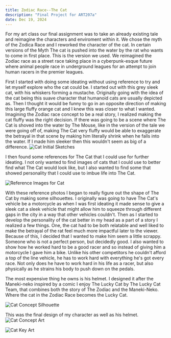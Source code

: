 ```yaml
---
title: Zodiac Race--The Cat
description: "Final Project for ART207a"
date: Dec 19, 2024
---
```


For my art class our final assignment was to take an already existing tale and reimagine the characters and enviroment within it.
We chose the myth of the Zodica Race and I reworked the character of the cat.
In certain versions of the Myth The cat is pushed into the water by the rat who wants to come in first place. This is the version we used. 
We reimagined the Zodiac race as a street race taking place in a cyberpunk-esque future where animal people race in underground leagues for an attempt to join human racers in the premier leagues.



First I started with doing some ideating without using reference to try and let myself explore who the cat could be. 
I started out with this grey sleek cat, with his whiskers forming a mustache. Originally going with the idea of the cat being this suave character that humanoid cats are usually depicted as.
Then I thought it would be funny to go in an opposite direction of making this large fluffy orange cat and I knew this was closer to what I wanted. Imagining the Zodiac race concept to be a real story, I realized making the cat fluffy was the right decision. 
If there was going to be a scene where The Cat is shoved into the water by The Mouse, like in the version of the tale we were going off of, making The Cat very fluffy would be able to exaggerate the betrayal in that scene by making him literally shrink when he falls into the water.
If I made him sleeker then this wouldn't seem as big of a difference. 
<Image
        src="/images/zodiac-race/cat-sketches.png"
        alt="Cat Initial Sketches"
         width={1920} 
        height={1080}
      />


I then found some references for The Cat that I could use for further ideating. I not only wanted to find images of cats that I could use to better find what The Cat would look like, but I also wanted to find some that showed personality that I could use to imbue life into The Cat. 

<Image
        src="/images/zodiac-race/cat-references.png"
        alt="Reference Images for Cat"
         width={1016} 
        height={582}
      />


With these reference photos I began to really figure out the shape of The Cat by making some silhouettes. I originally was going to have The Cat's vehicle be a motorcycle as when I was first ideating it made sense to give a sleek cat a sleek vehicle that might allow him to squeeze through different gaps in the city in a way that other vehicles couldn't. 
Then as I started to develop the personality of the cat better in my head as a part of a story I realized a few things. One, the cat had to be both relatable and well liked to make the betrayal of the rat feel much more impactful later to the viewer. Because of this, I decided that I wanted to make him seem a little scrappy. Someone who is not a perfect person, but decidedly good.
I also wanted to show how he worked hard to be a good racer and so instead of giving him a motorcycle I gave him a bike. Unlike his other competitors he couldn't afford a top of the line vehicle, he has to work hard with everything he's got every race. Not only does he have to work hard in his life as a racer, but also physically as he strains his body to push down on the pedals. 

The most expensive thing he owns is his helmet. I designed it after the Maneki-neko inspired by a comic I enjoy The Lucky Cat by The Lucky Cat Team, that combines both the story of The Zodiac and the Maneki-Neko. Where the cat in the Zodiac Race becomes the Lucky Cat.

<Image
        src="/images/zodiac-race/cat-silhouette.png"
        alt="Cat Concept Silhouette"
         width={1920} 
        height={1080}
      />




This was the final design of my character as well as his helmet.
<Image
        src="/images/zodiac-race/cat-concept.png"
        alt="Cat Concept Art"
         width={1920} 
        height={1080}
      />



     
<Image
        src="/images/zodiac-race/cat-key-art.png"
        alt="Cat Key Art"
         width={1920} 
        height={1080}
      />
     



